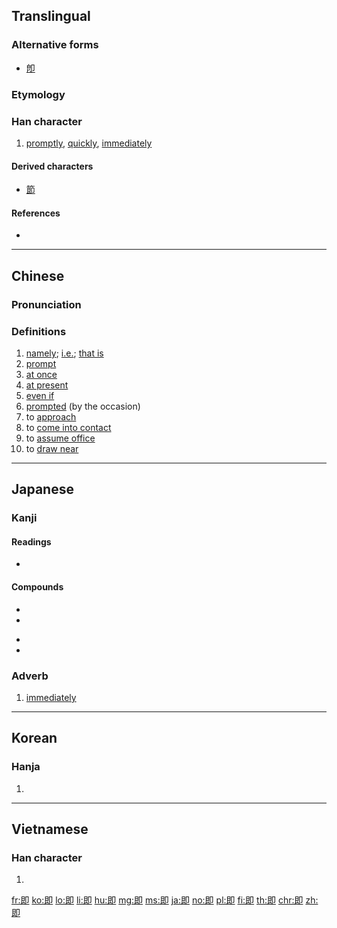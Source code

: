 {{also|卽}}
==Translingual==

===Alternative forms===
* [[卽]]

===Etymology===
{{rfe|lang=mul}}

===Han character===
{{Han char|rn=26|rad=卩|as=05|sn=7|four=77720|canj=AISL}}

# [[promptly]], [[quickly]], [[immediately]]

====Derived characters====
* [[節]]

====References====
* {{Han ref|kx=0159.180|dkj=02855|dj=0364.070|hdz=10314.020|uh=5373|ud=21363|bh=A759|bd=42841}}

----

==Chinese==
{{zh-forms}}

===Pronunciation===
{{zh-pron
|m=jí
|c=zik1
|mn=chiah
|mc=y
|oc=y
|ma=
|cat=adv
}}

===Definitions===
# [[namely]]; [[i.e.]]; [[that is]]
# [[prompt]]
# [[at once]]
# [[at present]]
# [[even if]]
# [[prompted]] (by the occasion)
# to [[approach]]
# to [[come into contact]]
# to [[assume office]]
# to [[draw near]]

----

==Japanese==

===Kanji===
{{ja-kanji|grade=c|rs=卩05}}

====Readings====
* {{ja-readings|on=[[そく]] (soku), [[しょく]] (shoku)|kun=[[つく]] (tsuku), [[すなわち]] (sunawachi), [[もし]] (moshi)}}

====Compounds====
{{top2}}
* {{l|ja|sc=Jpan|即刻|tr=そっこく, sokkoku}}
* {{l|ja|sc=Jpan|即時|tr=そくじ, sokuji}}
{{mid2}}
* {{l|ja|sc=Jpan|即興|tr=そっきょう, sokkyō}}
* {{l|ja|sc=Jpan|当意即妙|tr=とういそくみょう, tōisokumyō}}
{{bottom}}

===Adverb===
{{ja-pos|k|adverb|hira=そく|rom=soku}}

# [[immediately]]

----

==Korean==

===Hanja===
{{ko-hanja|hangeul=즉|rv=jeuk|mr=chŭk}}

# {{defn|lang=ko|sort=卩05}}

----

==Vietnamese==

===Han character===
{{vi-hantu|[[tức]]|rs=卩05}}

# {{defn|lang=vi|sort=卩05}}

[[fr:即]]
[[ko:即]]
[[lo:即]]
[[li:即]]
[[hu:即]]
[[mg:即]]
[[ms:即]]
[[ja:即]]
[[no:即]]
[[pl:即]]
[[fi:即]]
[[th:即]]
[[chr:即]]
[[zh:即]]